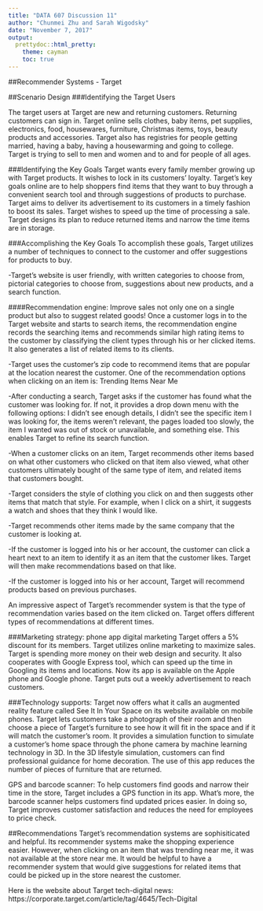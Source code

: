 ---
title: "DATA 607 Discussion 11"
author: "Chunmei Zhu and Sarah Wigodsky"
date: "November 7, 2017"
output: 
  prettydoc::html_pretty:
    theme: cayman
    toc: true
---
##Recommender Systems - Target

##Scenario Design
###Identifying the Target Users

The target users at Target are new and returning customers. Returning customers can sign in.  Target online sells clothes, baby items, pet supplies, electronics, food, housewares, furniture, Christmas items, toys, beauty products and accessories.  Target also has registries for people getting married, having a baby, having a housewarming and going to college.  Target is trying to sell to men and women and to and for people of all ages.

###Identifying the Key Goals
Target wants every family member growing up with Target products. It wishes to lock in its customers' loyalty. Target's key goals online are to help shoppers find items that they want to buy through a convenient search tool and through suggestions of products to purchase.  Target aims to deliver its advertisement to its customers in a timely fashion to boost its sales. Target wishes to speed up the time of processing a sale. Target designs its plan to reduce returned items and narrow the time items are in storage. 

###Accomplishing the Key Goals
To accomplish these goals, Target utilizes a number of techniques to connect to the customer and offer suggestions for products to buy.

-Target's website is user friendly, with written categories to choose from, pictorial categories to choose from, suggestions about new products, and a search function.

####Recommendation engine: Improve sales not only one on a single product but also to suggest related goods!
Once a customer logs in to the Target website and starts to search items, the recommendation engine records the searching items and recommends similar high rating items to the customer by classifying the client types through his or her clicked items. It also generates a list of related items to its clients.

-Target uses the customer's zip code to recommend items that are popular at the location nearest the customer. One of the recommendation options when clicking on an item is: Trending Items Near Me

-After conducting a search, Target asks if the customer has found what the customer was looking for.  If not, it provides a drop down menu with the following options: I didn't see enough details, I didn't see the specific item I was looking for, the items weren't relevant, the pages loaded too slowly, the item I wanted was out of stock or unavailable, and something else.  This enables Target to refine its search function.

-When a customer clicks on an item, Target recommends other items based on what other customers who clicked on that item also viewed, what other customers ultimately bought of the same type of item, and related items that customers bought.  

-Target considers the style of clothing you click on and then suggests other items that match that style.  For example, when I click on a shirt, it suggests a watch and shoes that they think I would like.

-Target recommends other items made by the same company that the customer is looking at.

-If the customer is logged into his or her account, the customer can click a heart next to an item to identify it as an item that the customer likes. Target will then make recommendations based on that like.

-If the customer is logged into his or her account, Target will recommend products based on previous purchases.

An impressive aspect of Target's recommender system is that the type of recommendation varies based on the item clicked on. Target offers different types of recommendations at different times.  


###Marketing strategy: phone app digital marketing 
Target offers a 5% discount for its members.  Target utilizes online marketing to maximize sales. Target is spending more money on their web design and security. It also cooperates with Google Express tool, which can speed up the time in Googling its items and locations. Now its app is available on the Apple phone and Google phone. Target puts out a weekly advertisement to reach customers.

###Technology supports: 
Target now offers what it calls an augmented reality feature called See It In Your Space on its website available on mobile phones. Target lets customers take a photograph of their room and then choose a piece of Target's furniture to see how it will fit in the space and if it will match the customer's room. It provides a simulation function to simulate a customer’s home space through the phone camera by machine learning technology in 3D.  In the 3D lifestyle simulation, customers can find professional guidance for home decoration.  The use of this app reduces the number of pieces of furniture that are returned.

GPS and barcode scanner: To help customers find goods and narrow their time in the store, Target includes a GPS function in its app. What’s more, the barcode scanner helps customers find updated prices easier. In doing so, Target improves customer satisfaction and reduces the need for employees to price check.


##Recommendations
Target's recommendation systems are sophisiticated and helpful. Its recommender systems make the shopping experience easier. However, when clicking on an item that was trending near me, it was not available at the store near me. It would be helpful to have a recommender system that would give suggestions for related items that could be picked up in the store nearest the customer.  

Here is the website about Target tech-digital news:
https://corporate.target.com/article/tag/4645/Tech-Digital
